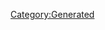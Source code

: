 {{Texts/Music
 |ID=31
 |MusicName=AXIA～ダイスキでダイキライ～
 |OfficialName=AXIA～ダイスキでダイキライ～
 |VocalName=ワルキューレ　カナメΔ安野希世乃　レイナΔ東山奈央　マキナΔ西田望見
 |VocalNameLF=ワルキューレ　カナメΔ安野希世乃
レイナΔ東山奈央　マキナΔ西田望見
 |Description=作品：マクロスΔ

歌手：ワルキューレ
　　　カナメΔ安野希世乃　レイナΔ東山奈央
　　　マキナΔ西田望見

作詞：六ツ見純代
作曲：松本良喜
 |BuyURL=https://recochoku.jp/song/S1003321334/
 |StoryDesc=フレイアと美雲が倒れてしまい、さらに空中騎士団の
襲撃を受けて絶体絶命の状況に陥るワルキューレ。

そのとき、部隊を離れたはずのメッサーが救援に現れる。
ヴァール化に抗いながら戦うメッサーを支えるため、
他の誰でもないカナメ自身が歌うことを決意するのだった。
 |StoryTitle=「わかったわ、メッサー君！」
 |BannerId=4
 |AnmStoreURL=https://anime.dmkt-sp.jp/animestore/ci_pc?workId=20867
}}
[[Category:Generated]]
